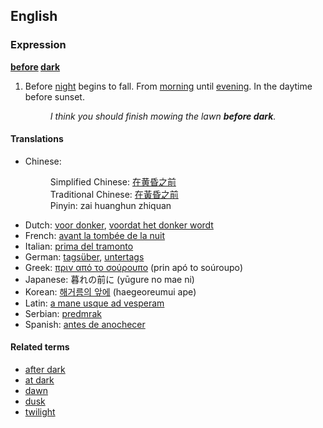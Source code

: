 ==English==

===Expression===
'''[[before]] [[dark]]'''

# Before [[night]] begins to fall.  From [[morning]] until [[evening]]. In the daytime before sunset.
#:''I think you should finish mowing the lawn '''before dark'''.''

====Translations====
*Chinese:
*:Simplified Chinese: [[在黄昏之前]]
*:Traditional Chinese: [[在黃昏之前]]
*:Pinyin: zai huanghun zhiquan
*Dutch: [[voor donker]], [[voordat het donker wordt]]
*French: [[avant la tombée de la nuit]]
*Italian: [[prima del tramonto]]
*German: [[tagsüber]], [[untertags]]
*Greek: [[πριν από το σούρουπο]] (prin apó to soúroupo)
*Japanese: 暮れの前に (yūgure no mae ni)
*Korean: [[해거름의 앞에]] (haegeoreumui ape)
*Latin: [[a mane usque ad vesperam]]
*Serbian: [[predmrak]]
*Spanish: [[antes de anochecer]]

====Related terms====

*[[after dark]]
*[[at dark]]
*[[dawn]]
*[[dusk]]
*[[twilight]]